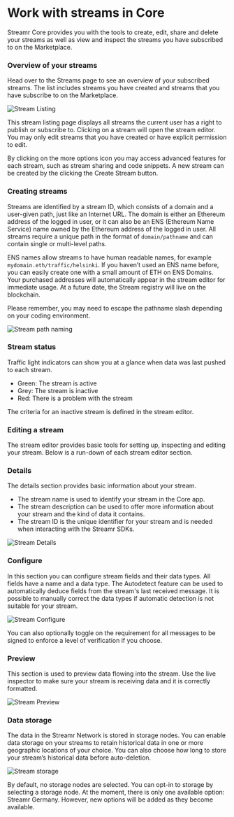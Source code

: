 



# Work with streams in Core
Streamr Core provides you with the tools to create, edit, share and delete your streams as well as view and inspect the streams you have subscribed to on the Marketplace.

### Overview of your streams
Head over to the <Link to={routes.streams.index()}>Streams page</Link> to see an overview of your subscribed streams. The list includes streams you have created and streams that you have subscribe to on the Marketplace.

<Image
  border
  src={StreamListing}
  highResSrc={StreamListing2x}
  alt="Stream Listing"
/>

This stream listing page displays all streams the current user has a right to publish or subscribe to. Clicking on a stream will open the stream editor. You may only edit streams that you have created or have explicit permission to edit.

By clicking on the more options icon you may access advanced features for each stream, such as stream sharing and code snippets. A new stream can be created by the clicking the Create Stream button.

### Creating streams
Streams are identified by a stream ID, which consists of a domain and a user-given path, just like an Internet URL. The domain is either an Ethereum address of the logged in user, or it can also be an ENS (Ethereum Name Service) name owned by the Ethereum address of the logged in user. All streams require a unique path in the format of `domain/pathname` and can contain single or multi-level paths.

ENS names allow streams to have human readable names, for example `mydomain.eth/traffic/helsinki`. If you haven’t used an ENS name before, you can easily create one with a small amount of ETH on <Link to={routes.misc.ensDomains()}>ENS Domains</Link>. Your purchased addresses will automatically appear in the stream editor for immediate usage. At a future date, the Stream registry will live on the blockchain.

Please remember, you may need to escape the pathname slash depending on your coding environment.

<Image
  border
  src={StreamPath}
  highResSrc={StreamPath2x}
  alt="Stream path naming"
/>

### Stream status
Traffic light indicators can show you at a glance when data was last pushed to each stream. 
- Green: The stream is active 
- Grey: The stream is inactive
- Red: There is a problem with the stream

The criteria for an inactive stream is defined in the stream editor.

### Editing a stream
The stream editor provides basic tools for setting up, inspecting and editing your stream. Below is a run-down of each stream editor section.

### Details
The details section provides basic information about your stream.

- The stream name is used to identify your stream in the Core app.
- The stream description can be used to offer more information about your stream and the kind of data it contains.
- The stream ID is the unique identifier for your stream and is needed when interacting with the <Link to={docsLinks.sdk}>Streamr SDKs</Link>.

<Image
  src={StreamDetails}
  highResSrc={StreamDetails2x}
  alt="Stream Details"
/>

### Configure
In this section you can configure stream fields and their data types. All fields have a name and a data type. The Autodetect feature can be used to automatically deduce fields from the stream's last received message. It is possible to manually correct the data types if automatic detection is not suitable for your stream.

<Image
  src={StreamConfigure}
  highResSrc={StreamConfigure2x}
  alt="Stream Configure"
/>

You can also optionally toggle on the requirement for all messages to be signed to enforce a level of verification if you choose.

### Preview
This section is used to preview data flowing into the stream. Use the live inspector to make sure your stream is receiving data and it is correctly formatted.

<Image
  src={StreamPreview}
  highResSrc={StreamPreview2x}
  alt="Stream Preview"
/>

### Data storage
The data in the Streamr Network is stored in storage nodes. You can enable data storage on your streams to retain historical data in one or more geographic locations of your choice. You can also choose how long to store your stream’s historical data before auto-deletion.

<Image
  border
  src={StreamStorage}
  highResSrc={StreamStorage2x}
  alt="Stream storage"
/>

By default, no storage nodes are selected. You can opt-in to storage by selecting a storage node. At the moment, there is only one available option: Streamr Germany. However, new options will be added as they become available.
